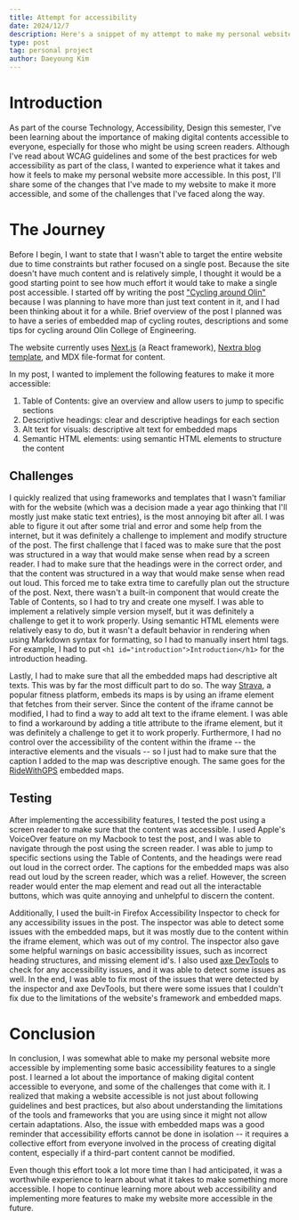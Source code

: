 ```yaml
---
title: Attempt for accessibility
date: 2024/12/7
description: Here's a snippet of my attempt to make my personal website more accessible
type: post
tag: personal project
author: Daeyoung Kim
---
```


<h1 id="introduction">Introduction</h1>

As part of the course Technology, Accessibility, Design this semester, I've been learning about the importance of making digital contents accessible to everyone, especially for those who might be using screen readers. Although I've read about WCAG guidelines and some of the best practices for web accessibility as part of the class, I wanted to experience what it takes and how it feels to make my personal website more accessible. In this post, I'll share some of the changes that I've made to my website to make it more accessible, and some of the challenges that I've faced along the way.

<h1 id="the-journey">The Journey</h1>

Before I begin, I want to state that I wasn't able to target the entire website due to time constraints but rather focused on a single post. Because the site doesn't have much content and is relatively simple, I thought it would be a good starting point to see how much effort it would take to make a single post accessible. I started off by writing the post ["Cycling around Olin"](https://kimdaeyoung.com/posts/cycling_around_olin) because I was planning to have more than just text content in it, and I had been thinking about it for a while. Brief overview of the post I planned was to have a series of embedded map of cycling routes, descriptions and some tips for cycling around Olin College of Engineering.

The website currently uses [Next.js](https://nextjs.org/) (a React framework), [Nextra blog template](https://nextra.site/docs/blog-theme/start), and MDX file-format for content.

In my post, I wanted to implement the following features to make it more accessible:

1. Table of Contents: give an overview and allow users to jump to specific sections
2. Descriptive headings: clear and descriptive headings for each section
3. Alt text for visuals: descriptive alt text for embedded maps
4. Semantic HTML elements: using semantic HTML elements to structure the content

<h2 id="challenges">Challenges</h2>

I quickly realized that using frameworks and templates that I wasn't familiar with for the website (which was a decision made a year ago thinking that I'll mostly just make static text entries), is the most annoying bit after all. I was able to figure it out after some trial and error and some help from the internet, but it was definitely a challenge to implement and modify structure of the post. The first challenge that I faced was to make sure that the post was structured in a way that would make sense when read by a screen reader. I had to make sure that the headings were in the correct order, and that the content was structured in a way that would make sense when read out loud. This forced me to take extra time to carefully plan out the structure of the post. Next, there wasn't a built-in component that would create the Table of Contents, so I had to try and create one myself. I was able to implement a relatively simple version myself, but it was definitely a challenge to get it to work properly. Using semantic HTML elements were relatively easy to do, but it wasn't a default behavior in rendering when using Markdown syntax for formatting, so I had to manually insert html tags. For example, I had to put `<h1 id="introduction">Introduction</h1>` for the introduction heading.

Lastly, I had to make sure that all the embedded maps had descriptive alt texts. This was by far the most difficult part to do so. The way [Strava](https://www.strava.com/), a popular fitness platform, embeds its maps is by using an iframe element that fetches from their server. Since the content of the iframe cannot be modified, I had to find a way to add alt text to the iframe element. I was able to find a workaround by adding a title attribute to the iframe element, but it was definitely a challenge to get it to work properly. Furthermore, I had no control over the accessibility of the content within the iframe -- the interactive elements and the visuals -- so I just had to make sure that the caption I added to the map was descriptive enough. The same goes for the [RideWithGPS](https://ridewithgps.com/) embedded maps.

<h2 id="testing">Testing</h2>

After implementing the accessibility features, I tested the post using a screen reader to make sure that the content was accessible. I used Apple's VoiceOver feature on my Macbook to test the post, and I was able to navigate through the post using the screen reader. I was able to jump to specific sections using the Table of Contents, and the headings were read out loud in the correct order. The captions for the embedded maps was also read out loud by the screen reader, which was a relief. However, the screen reader would enter the map element and read out all the interactable buttons, which was quite annoying and unhelpful to discern the content.

Additionally, I used the built-in Firefox Accessibility Inspector to check for any accessibility issues in the post. The inspector was able to detect some issues with the embedded maps, but it was mostly due to the content within the iframe element, which was out of my control. The inspector also gave some helpful warnings on basic accessibility issues, such as incorrect heading structures, and missing element id's. I also used [axe DevTools](https://www.deque.com/axe/devtools/) to check for any accessibility issues, and it was able to detect some issues as well. In the end, I was able to fix most of the issues that were detected by the inspector and axe DevTools, but there were some issues that I couldn't fix due to the limitations of the website's framework and embedded maps.

<h1 id="conclusion">Conclusion</h1>

In conclusion, I was somewhat able to make my personal website more accessible by implementing some basic accessibility features to a single post. I learned a lot about the importance of making digital content accessible to everyone, and some of the challenges that come with it. I realized that making a website accessible is not just about following guidelines and best practices, but also about understanding the limitations of the tools and frameworks that you are using since it might not allow certain adaptations. Also, the issue with embedded maps was a good reminder that accessibility efforts cannot be done in isolation -- it requires a collective effort from everyone involved in the process of creating digital content, especially if a third-part content cannot be modified.

Even though this effort took a lot more time than I had anticipated, it was a worthwhile experience to learn about what it takes to make something more accessible. I hope to continue learning more about web accessibility and implementing more features to make my website more accessible in the future.